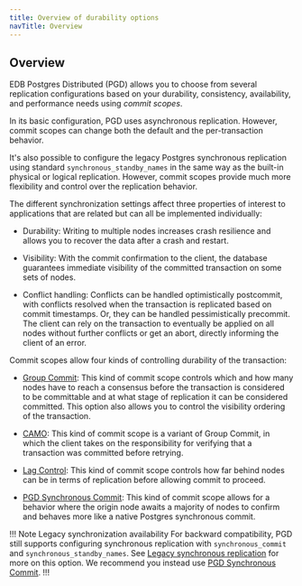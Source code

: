 ```yaml
---
title: Overview of durability options
navTitle: Overview
---
```


## Overview

EDB Postgres Distributed (PGD) allows you to choose from several replication
configurations based on your durability, consistency, availability, and
performance needs using *commit scopes*.

In its basic configuration, PGD uses asynchronous replication. However, commit
scopes can change both the default and the per-transaction behavior.

It's also possible to configure the legacy Postgres synchronous replication
using standard `synchronous_standby_names` in the same way as the built-in
physical or logical replication. However, commit scopes provide much more
flexibility and control over the replication behavior.

The different synchronization settings affect three properties of interest
to applications that are related but can all be implemented individually:

-   Durability: Writing to multiple nodes increases crash resilience
    and allows you to recover the data after a crash and restart.

-   Visibility: With the commit confirmation to the client, the database
    guarantees immediate visibility of the committed transaction on some
    sets of nodes.

-   Conflict handling: Conflicts can be handled optimistically
    postcommit, with conflicts resolved when the transaction is replicated
    based on commit timestamps. Or, they can be handled pessimistically
    precommit. The client can rely on the transaction to eventually be
    applied on all nodes without further conflicts or get an abort, directly
    informing the client of an error.

Commit scopes allow four kinds of controlling durability of the transaction:

-   [Group Commit](group-commit): This kind of commit scope controls which and how many nodes
    have to reach a consensus before the transaction is considered to be committable
    and at what stage of replication it can be considered committed. This option also
    allows you to control the visibility ordering of the transaction.

-   [CAMO](camo): This kind of commit scope is a variant of Group Commit, in
    which the client takes on the responsibility for verifying that a transaction
    was committed before retrying.

-   [Lag Control](lag-control): This kind of commit scope controls how far behind nodes can 
    be in terms of replication before allowing commit to proceed.

-   [PGD Synchronous Commit](synchronous_commit): This kind of commit scope allows for a behavior where the origin node awaits a majority of nodes to confirm and behaves more like a native Postgres synchronous commit.


!!! Note Legacy synchronization availability 
For backward compatibility, PGD still supports configuring synchronous
replication with `synchronous_commit` and `synchronous_standby_names`. See
[Legacy synchronous replication](legacy-sync) for more on this option. We
recommend you instead use [PGD Synchronous Commit](synchronous_commit). 
!!!

